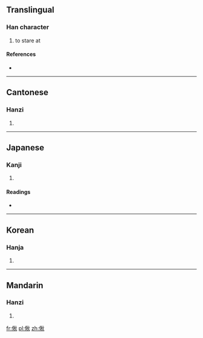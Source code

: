 ==Translingual==

===Han character===
{{Han char|rn=9|rad=人|as=09|sn=11|four=2928<sub>0</sub>|canj=人竹木火 (OHDF)}}

# to stare at

====References====
* {{Han ref|kx=0111.070|dkj=00871|dj=0237.060|hdz=10192.020|uh=5062|ud=20578|bh=D45A|bd=54362}}

----

==Cantonese==

===Hanzi===
{{yue-hanzi|jyut=|y=chau1}}

# {{defn|Cantonese|sort=人09}}

----

==Japanese==

===Kanji===
{{ja-kanji|grade=|rs=人09}}

# {{defn|Japanese|sort=人09}}

====Readings====
* {{ja-readings|on=[[せう]] (seu)|kun=[[いつくしまない]] (itsukushimanai), [[うれへるさま]] (ureherusama)}}

----

==Korean==

===Hanja===
{{ko-hanja|hangeul=초|rv=cho|mr=ch'o}}

# {{defn|Korean|sort=人09}}

----

==Mandarin==

===Hanzi===
{{cmn-hanzi|pin=[[chǒu]] ([[chou3]])|wg=ch'ou<sup>3</sup>}}

# {{defn|Mandarin|sort=人09}}

[[fr:偢]]
[[pl:偢]]
[[zh:偢]]